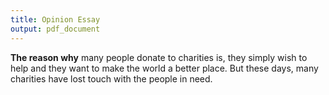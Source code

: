 ```yaml
---
title: Opinion Essay
output: pdf_document
---
```


**The reason why** many people donate to charities is, they simply wish to help and they want to make the world a better place. But these days, many charities have lost touch with the people in need.
